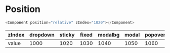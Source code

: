 
# Position
```js
<Component position="relative" zIndex="1020"></Component>
```

<Story id="utils-position--list" />

|zIndex|dropdown|sticky|fixed|modalbg|modal|popover|tooltip|
|---|---|---|---|---|---|---|---|
|value|1000|1020|1030|1040|1050|1060|1070|
